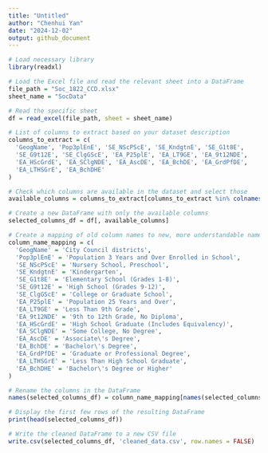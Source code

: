 ```yaml
---
title: "Untitled"
author: "Chenhui Yan"
date: "2024-12-02"
output: github_document
---
```

```r
# Load necessary library
library(readxl)

# Load the Excel file and read the relevant sheet into a DataFrame
file_path = "Soc_1822_CCD.xlsx"
sheet_name = "SocData"

# Read the specific sheet
df = read_excel(file_path, sheet = sheet_name)

# List of columns to extract based on your dataset description
columns_to_extract = c(
  'GeogName', 'Pop3plEnE', 'SE_NScPScE', 'SE_KndgtnE', 'SE_G1t8E',
  'SE_G9t12E', 'SE_ClgGScE', 'EA_P25plE', 'EA_LT9GE', 'EA_9t12NDE',
  'EA_HScGrdE', 'EA_SClgNDE', 'EA_AscDE', 'EA_BchDE', 'EA_GrdPfDE',
  'EA_LTHSGrE', 'EA_BchDHE'
)

# Check which columns are available in the dataset and select those
available_columns = columns_to_extract[columns_to_extract %in% colnames(df)]

# Create a new DataFrame with only the available columns
selected_columns_df = df[, available_columns]

# Create a mapping of old column names to new, more understandable names
column_name_mapping = c(
  'GeogName' = 'City Council districts',
  'Pop3plEnE' = 'Population 3 Years and Over Enrolled in School',
  'SE_NScPScE' = 'Nursery School, Preschool',
  'SE_KndgtnE' = 'Kindergarten',
  'SE_G1t8E' = 'Elementary School (Grades 1-8)',
  'SE_G9t12E' = 'High School (Grades 9-12)',
  'SE_ClgGScE' = 'College or Graduate School',
  'EA_P25plE' = 'Population 25 Years and Over',
  'EA_LT9GE' = 'Less Than 9th Grade',
  'EA_9t12NDE' = '9th to 12th Grade, No Diploma',
  'EA_HScGrdE' = 'High School Graduate (Includes Equivalency)',
  'EA_SClgNDE' = 'Some College, No Degree',
  'EA_AscDE' = 'Associate\'s Degree',
  'EA_BchDE' = 'Bachelor\'s Degree',
  'EA_GrdPfDE' = 'Graduate or Professional Degree',
  'EA_LTHSGrE' = 'Less Than High School Graduate',
  'EA_BchDHE' = 'Bachelor\'s Degree or Higher'
)

# Rename the columns in the DataFrame
names(selected_columns_df) = column_name_mapping[names(selected_columns_df)]

# Display the first few rows of the resulting DataFrame
print(head(selected_columns_df))

# Write the cleaned DataFrame to a new CSV file
write.csv(selected_columns_df, 'cleaned_data.csv', row.names = FALSE)

```


